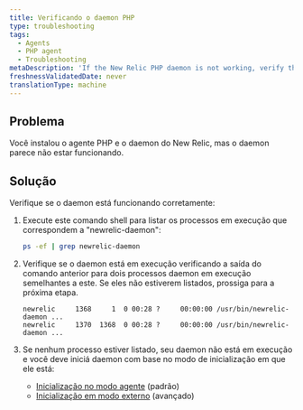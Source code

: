 ```yaml
---
title: Verificando o daemon PHP
type: troubleshooting
tags:
  - Agents
  - PHP agent
  - Troubleshooting
metaDescription: 'If the New Relic PHP daemon is not working, verify the daemon is running.'
freshnessValidatedDate: never
translationType: machine
---
```


## Problema

Você instalou o agente PHP e o daemon do New Relic, mas o daemon parece não estar funcionando.

## Solução

Verifique se o daemon está funcionando corretamente:

1. Execute este comando shell para listar os processos em execução que correspondem a "newrelic-daemon":

   ```bash
   ps -ef | grep newrelic-daemon
   ```

2. Verifique se o daemon está em execução verificando a saída do comando anterior para dois processos daemon em execução semelhantes a este. Se eles não estiverem listados, prossiga para a próxima etapa.

   ```console
   newrelic     1368     1  0 00:28 ?     00:00:00 /usr/bin/newrelic-daemon ...
   newrelic     1370  1368  0 00:28 ?     00:00:00 /usr/bin/newrelic-daemon ...
   ```

3. Se nenhum processo estiver listado, seu daemon não está em execução e você deve iniciá daemon com base no modo de inicialização em que ele está:

   * [Inicialização no modo agente](/docs/agents/php-agent/advanced-installation/starting-php-daemon-advanced#daemon-external) (padrão)
   * [Inicialização em modo externo](/docs/agents/php-agent/advanced-installation/starting-php-daemon-advanced#daemon-autostart) (avançado)